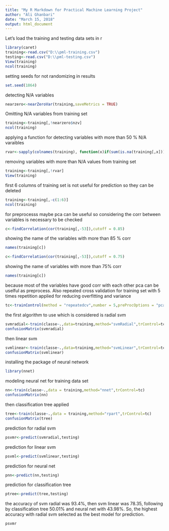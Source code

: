 ---
title: "My R Markdown for Practical Machine Learning Project"
author: "Ali Ghanbari"
date: "March 15, 2018"
output: html_document
---
Let's load the training and testing data sets in r
```{r}
library(caret)
training<-read.csv("D:\\pml-training.csv")
testing<-read.csv("D:\\pml-testing.csv")
View(training)
ncol(training)
```
setting seeds for not randomizing in results
```{r}
set.seed(1864)
```
detecting N/A variables
```{r}
nearzero<-nearZeroVar(training,saveMetrics = TRUE)
```
Omitting N/A variables from training set
```{r}
training<-training[,!nearzero$nzv]
ncol(training)
```
applying a function for detecting variables with more than 50 % N/A varaibles
```{r}
rvar<-sapply(colnames(training), function(x)if(sum(is.na(training[,x]))>0.5*nrow(training)){return(TRUE)}else{return(FALSE)})
```
removing variables with more than N/A values from training set
```{r}
training<-training[,!rvar]
View(training)
```
first 6 columns of training set is not useful for prediction so they can be deleted 
```{r}
training<-training[,-c(1:6)]
ncol(training)
```
for preprocesss maybe pca can be useful so considering the corr between variables is necessary to be checked
```{r}
c<-findCorrelation(cor(training[,-53]),cutoff = 0.85)   
```
showing the name of the variables with more than 85 % corr
```{r}
names(training[c])
```
```{r}
c<-findCorrelation(cor(training[,-53]),cutoff = 0.75)  
```
showing the name of variables with more than 75% corr
```{r}
names(training[c])  
```
because most of the variables have good corr with each other pca can be uselful as preprocess. Also repeated cross validation for training set with 5 times repetition applied for reducing overfitting and variance
```{r}
tc<-trainControl(method = "repeatedcv",number = 5,preProcOptions = "pca") 
```
the first algorithm to use which is considered is radial svm
```{r}
svmradial<-train(classe~.,data=training,method="svmRadial",trControl=tc)
confusionMatrix(svmradial)
```
then linear svm 
```{r}
svmlinear<-train(classe~.,data=training,method="svmLinear",trControl=tc) 
confusionMatrix(svmlinear)
```
installing the package of neural network
```{r}
library(nnet)  
```
modeling neural net for training data set
```{r}
nn<-train(classe~.,data = training,method="nnet",trControl=tc)
confusionMatrix(nn)
```
then classification tree applied
```{r}
tree<-train(classe~.,data = training,method="rpart",trControl=tc) 
confusionMatrix(tree)
```
prediction for radial svm
```{r}
psvmr<-predict(svmradial,testing)
```
prediction for linear svm
```{r}
psvml<-predict(svmlinear,testing)    
```
prediction for neural net
```{r}
pnn<-predict(nn,testing)
```
prediction for classification tree
```{r}
ptree<-predict(tree,testing) 
```
the accuracy of svm radial was 93.4%, then svm linear was 78.35, following by classification tree 50.01% and neural net with 43.98%. So, the highest accuracy with radial svm selected as the best model for prediction.
```{r}
psvmr
```